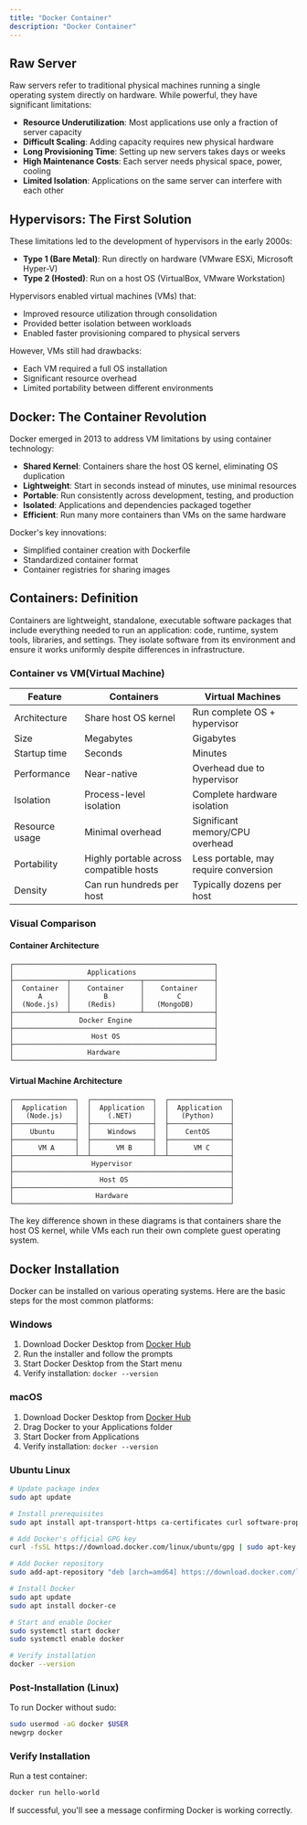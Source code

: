 ```yaml
---
title: "Docker Container"
description: "Docker Container"
---
```


## Raw Server

Raw servers refer to traditional physical machines running a single operating system directly on hardware. While powerful, they have significant limitations:

- **Resource Underutilization**: Most applications use only a fraction of server capacity
- **Difficult Scaling**: Adding capacity requires new physical hardware
- **Long Provisioning Time**: Setting up new servers takes days or weeks
- **High Maintenance Costs**: Each server needs physical space, power, cooling
- **Limited Isolation**: Applications on the same server can interfere with each other

## Hypervisors: The First Solution

These limitations led to the development of hypervisors in the early 2000s:

- **Type 1 (Bare Metal)**: Run directly on hardware (VMware ESXi, Microsoft Hyper-V)
- **Type 2 (Hosted)**: Run on a host OS (VirtualBox, VMware Workstation)

Hypervisors enabled virtual machines (VMs) that:
- Improved resource utilization through consolidation
- Provided better isolation between workloads
- Enabled faster provisioning compared to physical servers

However, VMs still had drawbacks:
- Each VM required a full OS installation
- Significant resource overhead
- Limited portability between different environments

## Docker: The Container Revolution

Docker emerged in 2013 to address VM limitations by using container technology:

- **Shared Kernel**: Containers share the host OS kernel, eliminating OS duplication
- **Lightweight**: Start in seconds instead of minutes, use minimal resources
- **Portable**: Run consistently across development, testing, and production
- **Isolated**: Applications and dependencies packaged together
- **Efficient**: Run many more containers than VMs on the same hardware

Docker's key innovations:
- Simplified container creation with Dockerfile
- Standardized container format
- Container registries for sharing images


## Containers: Definition

Containers are lightweight, standalone, executable software packages that include everything needed to run an application: code, runtime, system tools, libraries, and settings. They isolate software from its environment and ensure it works uniformly despite differences in infrastructure.

### Container vs VM(Virtual Machine)

| Feature | Containers | Virtual Machines |
|---------|-----------|------------------|
| Architecture | Share host OS kernel | Run complete OS + hypervisor |
| Size | Megabytes | Gigabytes |
| Startup time | Seconds | Minutes |
| Performance | Near-native | Overhead due to hypervisor |
| Isolation | Process-level isolation | Complete hardware isolation |
| Resource usage | Minimal overhead | Significant memory/CPU overhead |
| Portability | Highly portable across compatible hosts | Less portable, may require conversion |
| Density | Can run hundreds per host | Typically dozens per host |

### Visual Comparison

#### Container Architecture
```text
┌─────────────────────────────────────────────────┐
│                  Applications                   │
├─────────────┬─────────────────┬─────────────────┤
│  Container  │    Container    │    Container    │
│      A      │        B        │        C        │
│  (Node.js)  │    (Redis)      │   (MongoDB)     │
├─────────────┴─────────────────┴─────────────────┤
│                Docker Engine                    │
├─────────────────────────────────────────────────┤
│                   Host OS                       │
├─────────────────────────────────────────────────┤
│                  Hardware                       │
└─────────────────────────────────────────────────┘
```

#### Virtual Machine Architecture
```text
┌───────────────┐  ┌───────────────┐  ┌───────────────┐
│  Application  │  │  Application  │  │  Application  │
│   (Node.js)   │  │    (.NET)     │  │   (Python)    │
├───────────────┤  ├───────────────┤  ├───────────────┤
│    Ubuntu     │  │    Windows    │  │    CentOS     │
├───────────────┤  ├───────────────┤  ├───────────────┤
│      VM A     │  │      VM B     │  │      VM C     │
├───────────────┴──┴───────────────┴──┴───────────────┤
│                   Hypervisor                        │
├─────────────────────────────────────────────────────┤
│                     Host OS                         │
├─────────────────────────────────────────────────────┤
│                    Hardware                         │
└─────────────────────────────────────────────────────┘
```

The key difference shown in these diagrams is that containers share the host OS kernel, while VMs each run their own complete guest operating system.

## Docker Installation

Docker can be installed on various operating systems. Here are the basic steps for the most common platforms:

### Windows
1. Download Docker Desktop from [Docker Hub](https://hub.docker.com/editions/community/docker-ce-desktop-windows/)
2. Run the installer and follow the prompts
3. Start Docker Desktop from the Start menu
4. Verify installation: `docker --version`

### macOS
1. Download Docker Desktop from [Docker Hub](https://hub.docker.com/editions/community/docker-ce-desktop-mac/)
2. Drag Docker to your Applications folder
3. Start Docker from Applications
4. Verify installation: `docker --version`

### Ubuntu Linux
```bash
# Update package index
sudo apt update

# Install prerequisites
sudo apt install apt-transport-https ca-certificates curl software-properties-common

# Add Docker's official GPG key
curl -fsSL https://download.docker.com/linux/ubuntu/gpg | sudo apt-key add -

# Add Docker repository
sudo add-apt-repository "deb [arch=amd64] https://download.docker.com/linux/ubuntu $(lsb_release -cs) stable"

# Install Docker
sudo apt update
sudo apt install docker-ce

# Start and enable Docker
sudo systemctl start docker
sudo systemctl enable docker

# Verify installation
docker --version
```

### Post-Installation (Linux)
To run Docker without sudo:
```bash
sudo usermod -aG docker $USER
newgrp docker
```

### Verify Installation
Run a test container:
```bash
docker run hello-world
```
If successful, you'll see a message confirming Docker is working correctly.

